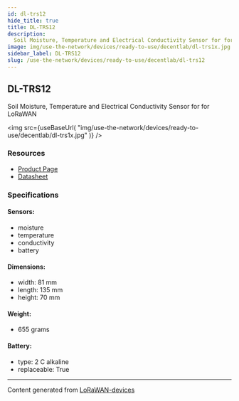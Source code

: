 ```yaml
---
id: dl-trs12
hide_title: true
title: DL-TRS12
description:
  Soil Moisture, Temperature and Electrical Conductivity Sensor for for LoRaWAN
image: img/use-the-network/devices/ready-to-use/decentlab/dl-trs1x.jpg
sidebar_label: DL-TRS12
slug: /use-the-network/devices/ready-to-use/decentlab/dl-trs12
---
```



## DL-TRS12

Soil Moisture, Temperature and Electrical Conductivity Sensor for for LoRaWAN

<img
  src={useBaseUrl(
    "img/use-the-network/devices/ready-to-use/decentlab/dl-trs1x.jpg"
  )}
/>

### Resources

- [Product Page](https://www.decentlab.com/products/soil-moisture-temperature-and-electrical-conductivity-sensor-for-lorawan)
- [Datasheet](https://cdn.decentlab.com/download/datasheets/Decentlab-DL-TRS12-datasheet.pdf)

### Specifications

#### Sensors:

- moisture
- temperature
- conductivity
- battery

#### Dimensions:

- width: 81 mm
- length: 135 mm
- height: 70 mm

#### Weight:

- 655 grams

#### Battery:

- type: 2 C alkaline
- replaceable: True

---

Content generated from
[LoRaWAN-devices](https://github.com/TheThingsNetwork/lorawan-devices)
